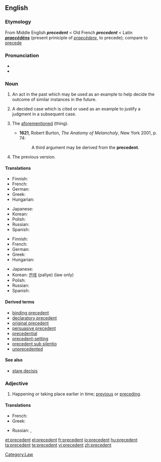 ==English==
{{wikipedia}}

===Etymology===
From Middle English '''''precedent''''' < Old French '''''precedent''''' < Latin '''''[[praecēdēns]]''''' (present priniciple of ''[[praecēdere]]'', to precede); compare to [[precede]]

===Pronunciation===
* {{enPR|/prĕs'ĭ-dənt/|/prĕs'ĭ-dənt/ ''for adjective sense''}}
* {{audio|en-us-precedent.ogg|Audio (US)}}

===Noun===
{{en-noun}}

# An act in the past which may be used as an example to help decide the outcome of similar instances in the future.
# {{legal}} A decided case which is cited or used as an example to justify a judgment in a subsequent case.
# {{context|obsolete|with definite article}} The [[aforementioned]] (thing).
#*'''1621''', Robert Burton, ''The Anatomy of Melancholy'', New York 2001, p. 74:
#*:A third argument may be derived from the '''precedent'''.
# The previous version.

====Translations====
{{trans-top|past act used as example}}
* Finnish: {{t-|fi|ennakkotapaus}}
* French: {{t+|fr|précédent}}
* German: {{t|de|Präzedenzfall|m}}
* Greek: {{t+|el|προηγούμενο|n|tr=prοigoúmeno|sc=Grek}}
* Hungarian: {{t-|hu|precedens}}
{{trans-mid}}
* Japanese: {{t|ja|先例|tr=senrei|sc=Jpan}}
* Korean: {{t-|ko|사례|tr=sarye|sc=Hang}}
* Polish: {{t|pl|precedens|m}}
* Russian: {{t|ru|прецедент|m|tr=pr'eced'ént|sc=Cyrl}}
* Spanish: {{t-|es|precendente|m}}
{{trans-bottom}}

{{trans-top|prior judgment in law}}
* Finnish: {{t-|fi|ennakkotapaus}}
* French: {{t+|fr|jurisprudence}}
* German: {{t|de|Präzedenzfall|m}}
* Greek: {{t+|el|δεδικασμένο|n|tr=dedikasméno|sc=Grek}}
* Hungarian: {{t-|hu|precedens}}
{{trans-mid}}
* Japanese: {{t+|ja|判例|tr=hanrei|sc=Jpan}}
* Korean: [[판례]] (pallye) (law only)
* Polish: {{t|pl|precedens|m}}
* Russian: {{t|ru|прецедент|m|tr=pr'eced'ént|sc=Cyrl}}
* Spanish: {{t-|es|precendente|m}}
{{trans-bottom}}

====Derived terms====
* [[binding precedent]]
* [[declaratory precedent]]
* [[original precedent]]
* [[persuasive precedent]]
* [[precedential]]
* [[precedent-setting]]
* [[precedent sub silentio]]
* [[unprecedented]]

====See also====
* [[stare decisis]]

===Adjective===
{{en-adj|-}}

# Happening or taking place earlier in time; [[previous]] or [[preceding]].

====Translations====
<!-- is this necessary? -->
{{trans-top|earlier in time}}
* French: {{t+|fr|précédent}}
* Greek: {{t|el|προηγούμενος|tr=prοigoúmenos|sc=Grek}}
{{trans-mid}}
* Russian: {{t|ru|предшествующий|tr=pr'edšéstvujuš'ij|sc=Cyrl}}, {{t|ru|предыдущий|tr=pr'edydúš'ij|sc=Cyrl}}
{{trans-bottom}}

[[Category:Law]]

[[et:precedent]]
[[el:precedent]]
[[fr:precedent]]
[[io:precedent]]
[[hu:precedent]]
[[ta:precedent]]
[[te:precedent]]
[[vi:precedent]]
[[zh:precedent]]